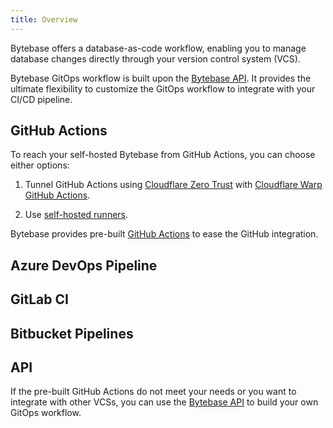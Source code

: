 ```yaml
---
title: Overview
---
```


Bytebase offers a database-as-code workflow, enabling you to manage database changes directly through your version control system (VCS).

Bytebase GitOps workflow is built upon the [Bytebase API](/api/overview). It provides the ultimate flexibility to customize the GitOps workflow to integrate with your CI/CD pipeline.

## GitHub Actions

<Card title="Tutorial: Database GitOps with GitHub Actions" icon="graduation-cap" href="/tutorials/gitops-github-workflow/" horizontal />

<Note>

To reach your self-hosted Bytebase from GitHub Actions, you can choose either options:

1. Tunnel GitHub Actions using [Cloudflare Zero Trust](https://developers.cloudflare.com/cloudflare-one/connections/connect-networks/) with [Cloudflare Warp GitHub Actions](https://github.com/marketplace/actions/setup-cloudflare-warp).

1. Use [self-hosted runners](https://docs.github.com/en/actions/hosting-your-own-runners/managing-self-hosted-runners/about-self-hosted-runners).

</Note>

Bytebase provides pre-built [GitHub Actions](https://github.com/marketplace?query=bytebase&type=actions) to ease the GitHub integration.

## Azure DevOps Pipeline

<Card title="Tutorial: Database GitOps with Azure DevOps Pipeline" icon="graduation-cap" href="/tutorials/gitops-azure-devops-workflow/" horizontal />

## GitLab CI

<Card title="Tutorial: Database GitOps with GitLab CI" icon="graduation-cap" href="/tutorials/gitops-gitlab-workflow/" horizontal />

## Bitbucket Pipelines

<Card title="Tutorial: Database GitOps with Bitbucket Pipelines" icon="graduation-cap" href="/tutorials/gitops-bitbucket-workflow/" horizontal />

## API

If the pre-built GitHub Actions do not meet your needs or you want to integrate with other VCSs, you can use the [Bytebase API](/api/overview) to build your own GitOps workflow.
